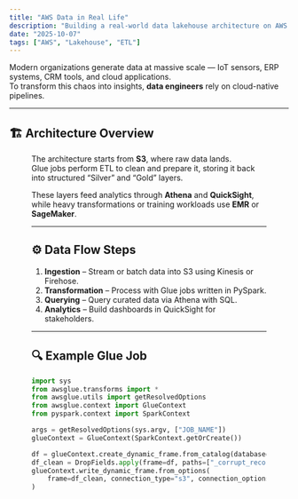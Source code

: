 ```yaml
---
title: "AWS Data in Real Life"
description: "Building a real-world data lakehouse architecture on AWS using S3, Glue, Athena, EMR, Redshift, and QuickSight."
date: "2025-10-07"
tags: ["AWS", "Lakehouse", "ETL"]
---
```



Modern organizations generate data at massive scale — IoT sensors, ERP systems, CRM tools, and cloud applications.  
To transform this chaos into insights, **data engineers** rely on cloud-native pipelines.

---

## 🏗️ Architecture Overview

<Figure
  src="/blog/aws-data-in-real-life/hero.png"
  alt="Lakehouse overview"
  width={1600}
  height={900}
  caption="Raw → Bronze → Silver → Gold"
/>

The architecture starts from **S3**, where raw data lands.  
Glue jobs perform ETL to clean and prepare it, storing it back into structured “Silver” and “Gold” layers.

These layers feed analytics through **Athena** and **QuickSight**, while heavy transformations or training workloads use **EMR** or **SageMaker**.

---

## ⚙️ Data Flow Steps

1. **Ingestion** – Stream or batch data into S3 using Kinesis or Firehose.  
2. **Transformation** – Process with Glue jobs written in PySpark.  
3. **Querying** – Query curated data via Athena with SQL.  
4. **Analytics** – Build dashboards in QuickSight for stakeholders.

---

## 🔍 Example Glue Job

```python
import sys
from awsglue.transforms import *
from awsglue.utils import getResolvedOptions
from awsglue.context import GlueContext
from pyspark.context import SparkContext

args = getResolvedOptions(sys.argv, ["JOB_NAME"])
glueContext = GlueContext(SparkContext.getOrCreate())

df = glueContext.create_dynamic_frame.from_catalog(database="bronze", table_name="sales_raw")
df_clean = DropFields.apply(frame=df, paths=["_corrupt_record"])
glueContext.write_dynamic_frame.from_options(
    frame=df_clean, connection_type="s3", connection_options={"path": "s3://my-lakehouse/silver/sales"}, format="parquet"
)
